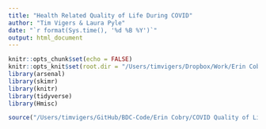 ```yaml
---
title: "Health Related Quality of Life During COVID"
author: "Tim Vigers & Laura Pyle"
date: "`r format(Sys.time(), '%d %B %Y')`"
output: html_document
---
```


```r
knitr::opts_chunk$set(echo = FALSE)
knitr::opts_knit$set(root.dir = "/Users/timvigers/Dropbox/Work/Erin Cobry/COVID Quality of Life")
library(arsenal)
library(skimr)
library(knitr)
library(tidyverse)
library(Hmisc)
```

```r
source("/Users/timvigers/GitHub/BDC-Code/Erin Cobry/COVID Quality of Life/data_import.r")
```

